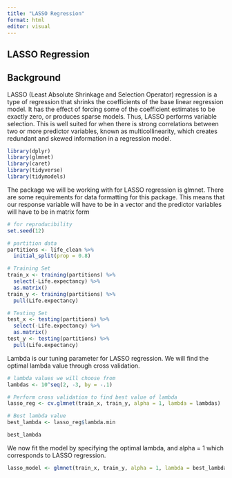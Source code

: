 ```yaml
---
title: "LASSO Regression"
format: html
editor: visual
---
```


## LASSO Regression

## Background

LASSO (Least Absolute Shrinkage and Selection Operator) regression is a type of regression that shrinks the coefficients of the base linear regression model. It has the effect of forcing some of the coefficient estimates to be exactly zero, or produces sparse models. Thus, LASSO performs variable selection. This is well suited for when there is strong correlations between two or more predictor variables, known as multicollinearity, which creates redundant and skewed information in a regression model. 

```r
library(dplyr)
library(glmnet)
library(caret)
library(tidyverse)
library(tidymodels)
```

The package we will be working with for LASSO regression is glmnet. There are some requirements for data formatting for this package. This means that our response variable will have to be in a vector and the predictor variables will have to be in matrix form

```r
# for reproducibility
set.seed(12)

# partition data
partitions <- life_clean %>%
  initial_split(prop = 0.8)

# Training Set
train_x <- training(partitions) %>%
  select(-Life.expectancy) %>%
  as.matrix()
train_y <- training(partitions) %>%
  pull(Life.expectancy)

# Testing Set
test_x <- testing(partitions) %>%
  select(-Life.expectancy) %>%
  as.matrix()
test_y <- testing(partitions) %>%
  pull(Life.expectancy)

```

Lambda is our tuning parameter for LASSO regression. We will find the optimal lambda value through cross validation.

```r
# lambda values we will choose from
lambdas <- 10^seq(2, -3, by = -.1)

# Perform cross validation to find best value of lambda
lasso_reg <- cv.glmnet(train_x, train_y, alpha = 1, lambda = lambdas)

# Best lambda value
best_lambda <- lasso_reg$lambda.min

best_lambda
```

We now fit the model by specifying the optimal lambda, and alpha = 1 which corresponds to LASSO regression.

```r
lasso_model <- glmnet(train_x, train_y, alpha = 1, lambda = best_lambda, standardize = TRUE)
```

